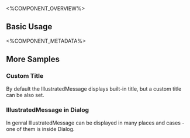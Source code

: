 
<%COMPONENT_OVERVIEW%>

## Basic Usage
<Basic />

<%COMPONENT_METADATA%>

## More Samples

### Custom Title
By default the IllustratedMessage displays built-in title, but a custom title can be also set.

<CustomTitle />

### IllustratedMessage in Dialog
In genral IllustratedMessage can be displayed in many places and cases - one of them is inside Dialog.

<WithDialog />